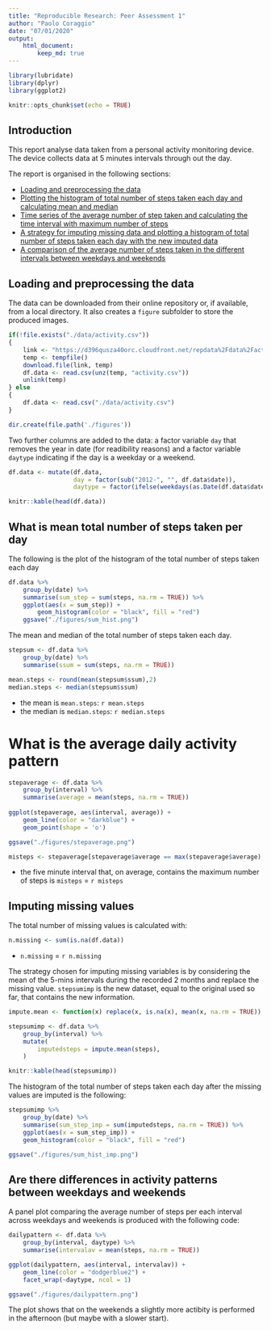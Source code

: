 ```yaml
---
title: "Reproducible Research: Peer Assessment 1"
author: "Paolo Coraggio"
date: "07/01/2020"
output: 
    html_document:
        keep_md: true
---
```


```r
library(lubridate)
library(dplyr)
library(ggplot2)

knitr::opts_chunk$set(echo = TRUE)
```

## Introduction

This report analyse data taken from a personal activity monitoring device. The device collects data at 5 minutes intervals through out the day.

The report is organised in the following sections:

-   [Loading and preprocessing the data](#loading-and-preprocessing-the-data)
-   [Plotting the histogram of total number of steps taken each day and calculating mean and median](#what-is-mean-total-number-of-steps-taken-per-day)
-   [Time series of the average number of step taken and calculating the time interval with maximum number of steps](#what-is-the-average-daily-activity-pattern)
-   [A strategy for imputing missing data and plotting a histogram of total number of steps taken each day with the new imputed data](#imputing-missing-values)
-   [A comparison of the average number of steps taken in the different intervals between weekdays and weekends](#are-there-differences-in-activity-patterns-between-weekdays-and-weekends)

## Loading and preprocessing the data

The data can be downloaded from their online repository or, if available, from a local directory. It also creates a `figure` subfolder to store the produced images. 

```r
if(!file.exists("./data/activity.csv"))
{
    link <- "https://d396qusza40orc.cloudfront.net/repdata%2Fdata%2Factivity.zip"
    temp <- tempfile()
    download.file(link, temp)
    df.data <- read.csv(unz(temp, "activity.csv"))
    unlink(temp)
} else
{
    df.data <- read.csv("./data/activity.csv")
}

dir.create(file.path('./figures'))
```

Two further columns are added to the data: a factor variable `day` that removes the year in date (for readibility reasons) and a factor variable `daytype` indicating if the day is a weekday or a weekend.  

```r
df.data <- mutate(df.data, 
                  day = factor(sub("2012-", "", df.data$date)),
                  daytype = factor(ifelse(weekdays(as.Date(df.data$date, format = "%Y-%m-%d")) %in% c("Saturday","Sunday"), "weekend", "weekday")))

knitr::kable(head(df.data))
```

## What is mean total number of steps taken per day

The following is the plot of the histogram of the total number of steps taken each day

```r
df.data %>%
    group_by(date) %>%
    summarise(sum_step = sum(steps, na.rm = TRUE)) %>%
    ggplot(aes(x = sum_step)) +
        geom_histogram(color = "black", fill = "red")
    ggsave("./figures/sum_hist.png")
```

The mean and median of the total number of steps taken each day.

```r
stepsum <- df.data %>% 
    group_by(date) %>%
    summarise(ssum = sum(steps, na.rm = TRUE))

mean.steps <- round(mean(stepsum$ssum),2)
median.steps <- median(stepsum$ssum)
```

- the mean is `mean.steps`: `r mean.steps` 
- the median is `median.steps`: `r median.steps`

# What is the average daily activity pattern


```r
stepaverage <- df.data %>% 
    group_by(interval) %>%
    summarise(average = mean(steps, na.rm = TRUE))
    
ggplot(stepaverage, aes(interval, average)) +
    geom_line(color = "darkblue") +
    geom_point(shape = 'o')

ggsave("./figures/stepaverage.png")

misteps <- stepaverage[stepaverage$average == max(stepaverage$average),]$interval
```

- the five minute interval that, on average, contains the maximum number of steps is `misteps` = `r misteps` 


## Imputing missing values

The total number of missing values is calculated with:

```r
n.missing <- sum(is.na(df.data))
```

- `n.missing` = `r n.missing`

The strategy chosen for imputing missing variables is by considering the mean of the 5-mins intervals during the recorded 2 months and replace the missing value. `stepsumimp` is the new dataset, equal to the original used so far, that contains the new information.


```r
impute.mean <- function(x) replace(x, is.na(x), mean(x, na.rm = TRUE))

stepsumimp <- df.data %>%
    group_by(interval) %>%
    mutate(
        imputedsteps = impute.mean(steps),
    )

knitr::kable(head(stepsumimp))
```

The histogram of the total number of steps taken each day after the missing values are imputed is the following:

```r
stepsumimp %>%
    group_by(date) %>%
    summarise(sum_step_imp = sum(imputedsteps, na.rm = TRUE)) %>%
    ggplot(aes(x = sum_step_imp)) +
    geom_histogram(color = "black", fill = "red")

ggsave("./figures/sum_hist_imp.png")
```

## Are there differences in activity patterns between weekdays and weekends

A panel plot comparing the average number of steps per each interval across weekdays and weekends is produced with the following code:

```r
dailypattern <- df.data %>%
    group_by(interval, daytype) %>%
    summarise(intervalav = mean(steps, na.rm = TRUE))

ggplot(dailypattern, aes(interval, intervalav)) +
    geom_line(color = "dodgerblue2") +
    facet_wrap(~daytype, ncol = 1)

ggsave("./figures/dailypattern.png")
```

The plot shows that on the weekends a slightly more actibity is performed in the afternoon (but maybe with a slower start).